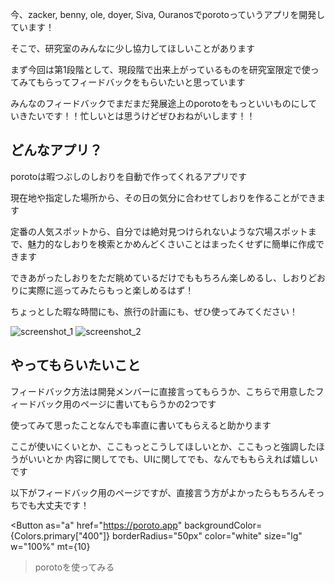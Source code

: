 
今、zacker, benny, ole, doyer, Siva, Ouranosでporotoっていうアプリを開発しています！

そこで、研究室のみんなに少し協力してほしいことがあります

まず今回は第1段階として、現段階で出来上がっているものを研究室限定で使ってみてもらってフィードバックをもらいたいと思っています

みんなのフィードバックでまだまだ発展途上のporotoをもっといいものにしていきたいです！！忙しいとは思うけどぜひおねがいします！！

## どんなアプリ？
porotoは暇つぶしのしおりを自動で作ってくれるアプリです

現在地や指定した場所から、その日の気分に合わせてしおりを作ることができます

定番の人気スポットから、自分では絶対見つけられないような穴場スポットまで、魅力的なしおりを検索とかめんどくさいことはまったくせずに簡単に作成できます

できあがったしおりをただ眺めているだけでももちろん楽しめるし、しおりどおりに実際に巡ってみたらもっと楽しめるはず！

ちょっとした暇な時間にも、旅行の計画にも、ぜひ使ってみてください！

![screenshot_1](https://storage.googleapis.com/poroto-blog-asset-bucket/pr/rcl/ss1.jpg)
![screenshot_2](https://storage.googleapis.com/poroto-blog-asset-bucket/pr/rcl/ss2.jpg)

## やってもらいたいこと
フィードバック方法は開発メンバーに直接言ってもらうか、こちらで用意したフィードバック用のページに書いてもらうかの2つです

使ってみて思ったことなんでも率直に書いてもらえると助かります

ここが使いにくいとか、ここもっとこうしてほしいとか、ここもっと強調したほうがいいとか 内容に関してでも、UIに関してでも、なんでももらえれば嬉しいです

以下がフィードバック用のページですが、直接言う方がよかったらもちろんそっちでも大丈夫です！

<MdxLinkCard href="https://forms.gle/jiQe8dXTMLCgT7tL7"/>

<Button
    as="a"
    href="https://poroto.app"
    backgroundColor={Colors.primary["400"]}
    borderRadius="50px"
    color="white"
    size="lg"
    w="100%"
    mt={10}
>porotoを使ってみる</Button>